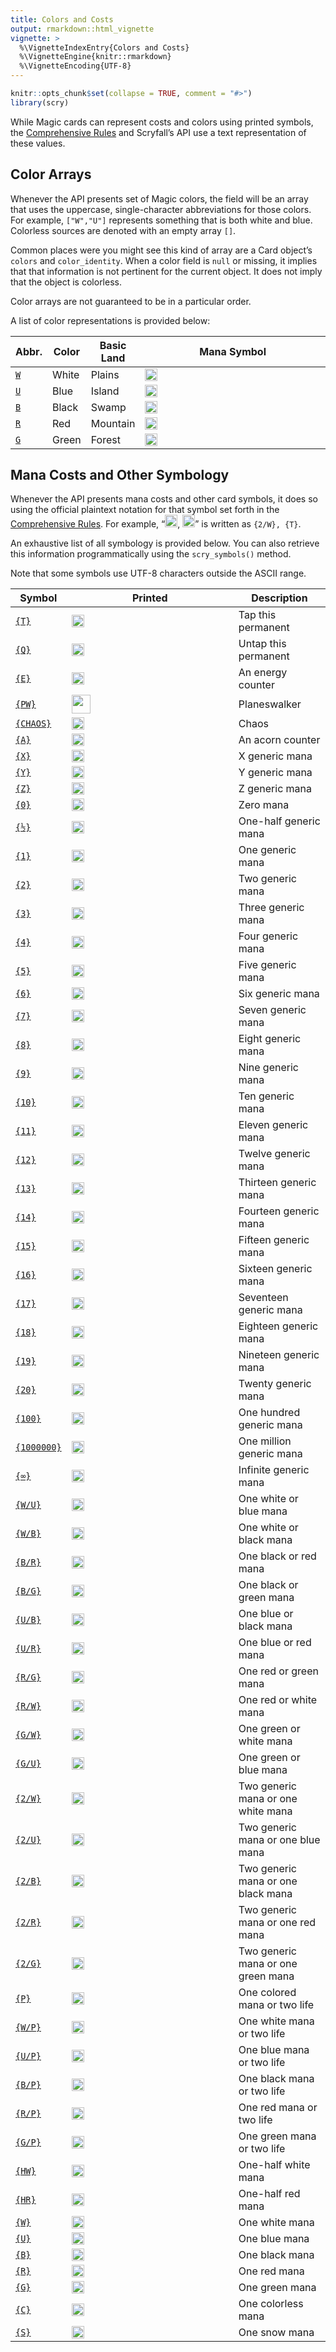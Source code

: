 ```yaml
---
title: Colors and Costs
output: rmarkdown::html_vignette
vignette: >
  %\VignetteIndexEntry{Colors and Costs}
  %\VignetteEngine{knitr::rmarkdown}
  %\VignetteEncoding{UTF-8}
---
```


```r
knitr::opts_chunk$set(collapse = TRUE, comment = "#>")
library(scry)
```

While Magic cards can represent costs and colors using printed symbols, the
[Comprehensive Rules](https://magic.wizards.com/en/game-info/gameplay/rules-and-formats/rules)
and Scryfall's API use a text representation of these values.

## Color Arrays

Whenever the API presents set of Magic colors, the field will be an array that
uses the uppercase, single-character abbreviations for those colors. For
example, `["W","U"]` represents something that is both white and blue. Colorless
sources are denoted with an empty array `[]`.

Common places were you might see this kind of array are a Card object's `colors`
and `color_identity`. When a color field is `null` or missing, it implies that
that information is not pertinent for the current object. It does not imply that
the object is colorless.

Color arrays are not guaranteed to be in a particular order.

A list of color representations is provided below:

| Abbr. | Color | Basic Land | Mana Symbol                                                 |
| ----- | ----- | ---------- | ----------------------------------------------------------- |
| [`W`](https://scryfall.com/search?order=edhrec&q=o%3A%22%7BW%7D%22+OR+m%3A%7BW%7D) | White | Plains     | <img src="symbols/W.svg" style="width: auto;height: 20px;"> |
| [`U`](https://scryfall.com/search?order=edhrec&q=o%3A%22%7BU%7D%22+OR+m%3A%7BU%7D) | Blue  | Island     | <img src="symbols/U.svg" style="width: auto;height: 20px;"> |
| [`B`](https://scryfall.com/search?order=edhrec&q=o%3A%22%7BB%7D%22+OR+m%3A%7BB%7D) | Black | Swamp      | <img src="symbols/B.svg" style="width: auto;height: 20px;"> |
| [`R`](https://scryfall.com/search?order=edhrec&q=o%3A%22%7BR%7D%22+OR+m%3A%7BR%7D) | Red   | Mountain   | <img src="symbols/R.svg" style="width: auto;height: 20px;"> |
| [`G`](https://scryfall.com/search?order=edhrec&q=o%3A%22%7BG%7D%22+OR+m%3A%7BG%7D) | Green | Forest     | <img src="symbols/G.svg" style="width: auto;height: 20px;"> |

## Mana Costs and Other Symbology

Whenever the API presents mana costs and other card symbols, it does so using
the official plaintext notation for that symbol set forth in the
[Comprehensive Rules](https://magic.wizards.com/en/game-info/gameplay/rules-and-formats/rules).
For example,
"<img src="symbols/2W.svg" style="width: auto;height: 20px;">,
<img src="symbols/T.svg" style="width: auto;height: 20px;">" is
written as `{2/W}, {T}`.

An exhaustive list of all symbology is provided below. You can also retrieve
this information programmatically using the `scry_symbols()` method.

Note that some symbols use UTF-8 characters outside the ASCII range.

| Symbol        | Printed                                                            | Description                        |
| ------------- | ------------------------------------------------------------------ | ---------------------------------- |
| [`{T}`](https://scryfall.com/search?order=edhrec&q=o%3A%22%7BT%7D%22)                                        | <img src="symbols/T.svg" style="width: auto;height: 20px;">        | Tap this permanent                 |
| [`{Q}`](https://scryfall.com/search?order=edhrec&q=o%3A%22%7BQ%7D%22)                                        | <img src="symbols/Q.svg" style="width: auto;height: 20px;">        | Untap this permanent               |
| [`{E}`](https://scryfall.com/search?order=edhrec&q=o%3A%22%7BE%7D%22)                                        | <img src="symbols/E.svg" style="width: auto;height: 20px;">        | An energy counter                  |
| [`{PW}`](https://scryfall.com/search?order=edhrec&q=o%3A%22%7BPW%7D%22)                                      | <img src="symbols/PW.svg" style="width: auto;height: 30px;">       | Planeswalker                       |
| [`{CHAOS}`](https://scryfall.com/search?order=edhrec&q=o%3A%22%7BCHAOS%7D%22)                                | <img src="symbols/CHAOS.svg" style="width: auto;height: 20px;">    | Chaos                              |
| [`{A}`](https://scryfall.com/search?order=edhrec&q=o%3A%22%7BA%7D%22)                                        | <img src="symbols/A.svg" style="width: auto;height: 20px;">        | An acorn counter                   |
| [`{X}`](https://scryfall.com/search?order=edhrec&q=m%3A%22%7BX%7D%22+OR+o%3A%22%7BX%7D%22)                   | <img src="symbols/X.svg" style="width: auto;height: 20px;">        | X generic mana                     |
| [`{Y}`](https://scryfall.com/search?order=edhrec&q=m%3A%22%7BY%7D%22+OR+o%3A%22%7BY%7D%22)                   | <img src="symbols/Y.svg" style="width: auto;height: 20px;">        | Y generic mana                     |
| [`{Z}`](https://scryfall.com/search?order=edhrec&q=m%3A%22%7BZ%7D%22+OR+o%3A%22%7BZ%7D%22)                   | <img src="symbols/Z.svg" style="width: auto;height: 20px;">        | Z generic mana                     |
| [`{0}`](https://scryfall.com/search?order=edhrec&q=m%3A%22%7B0%7D%22+OR+o%3A%22%7B0%7D%22)                   | <img src="symbols/0.svg" style="width: auto;height: 20px;">        | Zero mana                          |
| [`{½}`](https://scryfall.com/search?order=edhrec&q=m%3A%22%7B%C2%BD%7D%22+OR+o%3A%22%7B%C2%BD%7D%22)         | <img src="symbols/HALF.svg" style="width: auto;height: 20px;">     | One-half generic mana              |
| [`{1}`](https://scryfall.com/search?order=edhrec&q=m%3A%22%7B1%7D%22+OR+o%3A%22%7B1%7D%22)                   | <img src="symbols/1.svg" style="width: auto;height: 20px;">        | One generic mana                   |
| [`{2}`](https://scryfall.com/search?order=edhrec&q=m%3A%22%7B2%7D%22+OR+o%3A%22%7B2%7D%22)                   | <img src="symbols/2.svg" style="width: auto;height: 20px;">        | Two generic mana                   |
| [`{3}`](https://scryfall.com/search?order=edhrec&q=m%3A%22%7B3%7D%22+OR+o%3A%22%7B3%7D%22)                   | <img src="symbols/3.svg" style="width: auto;height: 20px;">        | Three generic mana                 |
| [`{4}`](https://scryfall.com/search?order=edhrec&q=m%3A%22%7B4%7D%22+OR+o%3A%22%7B4%7D%22)                   | <img src="symbols/4.svg" style="width: auto;height: 20px;">        | Four generic mana                  |
| [`{5}`](https://scryfall.com/search?order=edhrec&q=m%3A%22%7B5%7D%22+OR+o%3A%22%7B5%7D%22)                   | <img src="symbols/5.svg" style="width: auto;height: 20px;">        | Five generic mana                  |
| [`{6}`](https://scryfall.com/search?order=edhrec&q=m%3A%22%7B6%7D%22+OR+o%3A%22%7B6%7D%22)                   | <img src="symbols/6.svg" style="width: auto;height: 20px;">        | Six generic mana                   |
| [`{7}`](https://scryfall.com/search?order=edhrec&q=m%3A%22%7B7%7D%22+OR+o%3A%22%7B7%7D%22)                   | <img src="symbols/7.svg" style="width: auto;height: 20px;">        | Seven generic mana                 |
| [`{8}`](https://scryfall.com/search?order=edhrec&q=m%3A%22%7B8%7D%22+OR+o%3A%22%7B8%7D%22)                   | <img src="symbols/8.svg" style="width: auto;height: 20px;">        | Eight generic mana                 |
| [`{9}`](https://scryfall.com/search?order=edhrec&q=m%3A%22%7B9%7D%22+OR+o%3A%22%7B9%7D%22)                   | <img src="symbols/9.svg" style="width: auto;height: 20px;">        | Nine generic mana                  |
| [`{10}`](https://scryfall.com/search?order=edhrec&q=m%3A%22%7B10%7D%22+OR+o%3A%22%7B10%7D%22)                | <img src="symbols/10.svg" style="width: auto;height: 20px;">       | Ten generic mana                   |
| [`{11}`](https://scryfall.com/search?order=edhrec&q=m%3A%22%7B11%7D%22+OR+o%3A%22%7B11%7D%22)                | <img src="symbols/11.svg" style="width: auto;height: 20px;">       | Eleven generic mana                |
| [`{12}`](https://scryfall.com/search?order=edhrec&q=m%3A%22%7B12%7D%22+OR+o%3A%22%7B12%7D%22)                | <img src="symbols/12.svg" style="width: auto;height: 20px;">       | Twelve generic mana                |
| [`{13}`](https://scryfall.com/search?order=edhrec&q=m%3A%22%7B13%7D%22+OR+o%3A%22%7B13%7D%22)                | <img src="symbols/13.svg" style="width: auto;height: 20px;">       | Thirteen generic mana              |
| [`{14}`](https://scryfall.com/search?order=edhrec&q=m%3A%22%7B14%7D%22+OR+o%3A%22%7B14%7D%22)                | <img src="symbols/14.svg" style="width: auto;height: 20px;">       | Fourteen generic mana              |
| [`{15}`](https://scryfall.com/search?order=edhrec&q=m%3A%22%7B15%7D%22+OR+o%3A%22%7B15%7D%22)                | <img src="symbols/15.svg" style="width: auto;height: 20px;">       | Fifteen generic mana               |
| [`{16}`](https://scryfall.com/search?order=edhrec&q=m%3A%22%7B16%7D%22+OR+o%3A%22%7B16%7D%22)                | <img src="symbols/16.svg" style="width: auto;height: 20px;">       | Sixteen generic mana               |
| [`{17}`](https://scryfall.com/search?order=edhrec&q=m%3A%22%7B17%7D%22+OR+o%3A%22%7B17%7D%22)                | <img src="symbols/17.svg" style="width: auto;height: 20px;">       | Seventeen generic mana             |
| [`{18}`](https://scryfall.com/search?order=edhrec&q=m%3A%22%7B18%7D%22+OR+o%3A%22%7B18%7D%22)                | <img src="symbols/18.svg" style="width: auto;height: 20px;">       | Eighteen generic mana              |
| [`{19}`](https://scryfall.com/search?order=edhrec&q=m%3A%22%7B19%7D%22+OR+o%3A%22%7B19%7D%22)                | <img src="symbols/19.svg" style="width: auto;height: 20px;">       | Nineteen generic mana              |
| [`{20}`](https://scryfall.com/search?order=edhrec&q=m%3A%22%7B20%7D%22+OR+o%3A%22%7B20%7D%22)                | <img src="symbols/20.svg" style="width: auto;height: 20px;">       | Twenty generic mana                |
| [`{100}`](https://scryfall.com/search?order=edhrec&q=m%3A%22%7B100%7D%22+OR+o%3A%22%7B100%7D%22)             | <img src="symbols/100.svg" style="width: auto;height: 20px;">      | One hundred generic mana           |
| [`{1000000}`](https://scryfall.com/search?order=edhrec&q=m%3A%22%7B1000000%7D%22+OR+o%3A%22%7B1000000%7D%22) | <img src="symbols/1000000.svg" style="width: auto;height: 20px;">  | One million generic mana           |
| [`{∞}`](https://scryfall.com/search?order=edhrec&q=m%3A%22%7B%E2%88%9E%7D%22+OR+o%3A%22%7B%E2%88%9E%7D%22)   | <img src="symbols/INFINITY.svg" style="width: auto;height: 20px;"> | Infinite generic mana              |
| [`{W/U}`](https://scryfall.com/search?order=edhrec&q=m%3A%22%7BW%2FU%7D%22+OR+o%3A%22%7BW%2FU%7D%22)         | <img src="symbols/WU.svg" style="width: auto;height: 20px;">       | One white or blue mana             |
| [`{W/B}`](https://scryfall.com/search?order=edhrec&q=m%3A%22%7BW%2FB%7D%22+OR+o%3A%22%7BW%2FB%7D%22)         | <img src="symbols/WB.svg" style="width: auto;height: 20px;">       | One white or black mana            |
| [`{B/R}`](https://scryfall.com/search?order=edhrec&q=m%3A%22%7BB%2FR%7D%22+OR+o%3A%22%7BB%2FR%7D%22)         | <img src="symbols/BR.svg" style="width: auto;height: 20px;">       | One black or red mana              |
| [`{B/G}`](https://scryfall.com/search?order=edhrec&q=m%3A%22%7BB%2FG%7D%22+OR+o%3A%22%7BB%2FG%7D%22)         | <img src="symbols/BG.svg" style="width: auto;height: 20px;">       | One black or green mana            |
| [`{U/B}`](https://scryfall.com/search?order=edhrec&q=m%3A%22%7BU%2FB%7D%22+OR+o%3A%22%7BU%2FB%7D%22)         | <img src="symbols/UB.svg" style="width: auto;height: 20px;">       | One blue or black mana             |
| [`{U/R}`](https://scryfall.com/search?order=edhrec&q=m%3A%22%7BU%2FR%7D%22+OR+o%3A%22%7BU%2FR%7D%22)         | <img src="symbols/UR.svg" style="width: auto;height: 20px;">       | One blue or red mana               |
| [`{R/G}`](https://scryfall.com/search?order=edhrec&q=m%3A%22%7BR%2FG%7D%22+OR+o%3A%22%7BR%2FG%7D%22)         | <img src="symbols/RG.svg" style="width: auto;height: 20px;">       | One red or green mana              |
| [`{R/W}`](https://scryfall.com/search?order=edhrec&q=m%3A%22%7BR%2FW%7D%22+OR+o%3A%22%7BR%2FW%7D%22)         | <img src="symbols/RW.svg" style="width: auto;height: 20px;">       | One red or white mana              |
| [`{G/W}`](https://scryfall.com/search?order=edhrec&q=m%3A%22%7BG%2FW%7D%22+OR+o%3A%22%7BG%2FW%7D%22)         | <img src="symbols/GW.svg" style="width: auto;height: 20px;">       | One green or white mana            |
| [`{G/U}`](https://scryfall.com/search?order=edhrec&q=m%3A%22%7BG%2FU%7D%22+OR+o%3A%22%7BG%2FU%7D%22)         | <img src="symbols/GU.svg" style="width: auto;height: 20px;">       | One green or blue mana             |
| [`{2/W}`](https://scryfall.com/search?order=edhrec&q=m%3A%22%7B2%2FW%7D%22+OR+o%3A%22%7B2%2FW%7D%22)         | <img src="symbols/2W.svg" style="width: auto;height: 20px;">       | Two generic mana or one white mana |
| [`{2/U}`](https://scryfall.com/search?order=edhrec&q=m%3A%22%7B2%2FU%7D%22+OR+o%3A%22%7B2%2FU%7D%22)         | <img src="symbols/2U.svg" style="width: auto;height: 20px;">       | Two generic mana or one blue mana  |
| [`{2/B}`](https://scryfall.com/search?order=edhrec&q=m%3A%22%7B2%2FB%7D%22+OR+o%3A%22%7B2%2FB%7D%22)         | <img src="symbols/2B.svg" style="width: auto;height: 20px;">       | Two generic mana or one black mana |
| [`{2/R}`](https://scryfall.com/search?order=edhrec&q=m%3A%22%7B2%2FR%7D%22+OR+o%3A%22%7B2%2FR%7D%22)         | <img src="symbols/2R.svg" style="width: auto;height: 20px;">       | Two generic mana or one red mana   |
| [`{2/G}`](https://scryfall.com/search?order=edhrec&q=m%3A%22%7B2%2FG%7D%22+OR+o%3A%22%7B2%2FG%7D%22)         | <img src="symbols/2G.svg" style="width: auto;height: 20px;">       | Two generic mana or one green mana |
| [`{P}`](https://scryfall.com/search?order=edhrec&q=m%3A%22%7BP%7D%22+OR+o%3A%22%7BP%7D%22)                   | <img src="symbols/P.svg" style="width: auto;height: 20px;">        | One colored mana or two life       |
| [`{W/P}`](https://scryfall.com/search?order=edhrec&q=m%3A%22%7BW%2FP%7D%22+OR+o%3A%22%7BW%2FP%7D%22)         | <img src="symbols/WP.svg" style="width: auto;height: 20px;">       | One white mana or two life         |
| [`{U/P}`](https://scryfall.com/search?order=edhrec&q=m%3A%22%7BU%2FP%7D%22+OR+o%3A%22%7BU%2FP%7D%22)         | <img src="symbols/UP.svg" style="width: auto;height: 20px;">       | One blue mana or two life          |
| [`{B/P}`](https://scryfall.com/search?order=edhrec&q=m%3A%22%7BB%2FP%7D%22+OR+o%3A%22%7BB%2FP%7D%22)         | <img src="symbols/BP.svg" style="width: auto;height: 20px;">       | One black mana or two life         |
| [`{R/P}`](https://scryfall.com/search?order=edhrec&q=m%3A%22%7BR%2FP%7D%22+OR+o%3A%22%7BR%2FP%7D%22)         | <img src="symbols/RP.svg" style="width: auto;height: 20px;">       | One red mana or two life           |
| [`{G/P}`](https://scryfall.com/search?order=edhrec&q=m%3A%22%7BG%2FP%7D%22+OR+o%3A%22%7BG%2FP%7D%22)         | <img src="symbols/GP.svg" style="width: auto;height: 20px;">       | One green mana or two life         |
| [`{HW}`](https://scryfall.com/search?order=edhrec&q=m%3A%22%7BHW%7D%22+OR+o%3A%22%7BHW%7D%22)                | <img src="symbols/HW.svg" style="width: auto;height: 20px;">       | One-half white mana                |
| [`{HR}`](https://scryfall.com/search?order=edhrec&q=m%3A%22%7BHR%7D%22+OR+o%3A%22%7BHR%7D%22)                | <img src="symbols/HR.svg" style="width: auto;height: 20px;">       | One-half red mana                  |
| [`{W}`](https://scryfall.com/search?order=edhrec&q=m%3A%22%7BW%7D%22+OR+o%3A%22%7BW%7D%22)                   | <img src="symbols/W.svg" style="width: auto;height: 20px;">        | One white mana                     |
| [`{U}`](https://scryfall.com/search?order=edhrec&q=m%3A%22%7BU%7D%22+OR+o%3A%22%7BU%7D%22)                   | <img src="symbols/U.svg" style="width: auto;height: 20px;">        | One blue mana                      |
| [`{B}`](https://scryfall.com/search?order=edhrec&q=m%3A%22%7BB%7D%22+OR+o%3A%22%7BB%7D%22)                   | <img src="symbols/B.svg" style="width: auto;height: 20px;">        | One black mana                     |
| [`{R}`](https://scryfall.com/search?order=edhrec&q=m%3A%22%7BR%7D%22+OR+o%3A%22%7BR%7D%22)                   | <img src="symbols/R.svg" style="width: auto;height: 20px;">        | One red mana                       |
| [`{G}`](https://scryfall.com/search?order=edhrec&q=m%3A%22%7BG%7D%22+OR+o%3A%22%7BG%7D%22)                   | <img src="symbols/G.svg" style="width: auto;height: 20px;">        | One green mana                     |
| [`{C}`](https://scryfall.com/search?order=edhrec&q=m%3A%22%7BC%7D%22+OR+o%3A%22%7BC%7D%22)                   | <img src="symbols/C.svg" style="width: auto;height: 20px;">        | One colorless mana                 |
| [`{S}`](https://scryfall.com/search?order=edhrec&q=m%3A%22%7BS%7D%22+OR+o%3A%22%7BS%7D%22)                   | <img src="symbols/S.svg" style="width: auto;height: 20px;">        | One snow mana                      |
